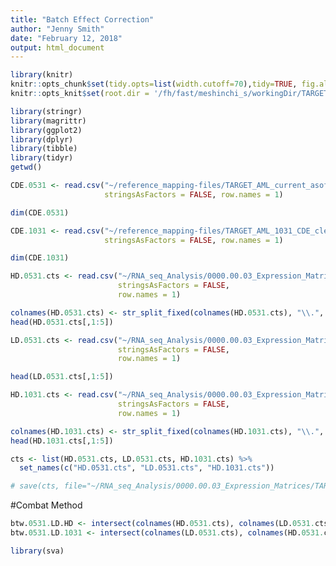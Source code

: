 ```yaml
---
title: "Batch Effect Correction"
author: "Jenny Smith"
date: "February 12, 2018"
output: html_document
---
```


```r
library(knitr)
knitr::opts_chunk$set(tidy.opts=list(width.cutoff=70),tidy=TRUE, fig.align='center')
knitr::opts_knit$set(root.dir = '/fh/fast/meshinchi_s/workingDir/TARGET/AML_TARGET/RNA/mRNAseq/analysis/2018.02.12_BatchEffect_RUVSeq/')
```


```r
library(stringr)
library(magrittr)
library(ggplot2)
library(dplyr)
library(tibble)
library(tidyr)
getwd()
```



```r
CDE.0531 <- read.csv("~/reference_mapping-files/TARGET_AML_current_asof_june30_2016_UPDATED_CLEAN_1.31.18.csv",
                     stringsAsFactors = FALSE, row.names = 1)

dim(CDE.0531)
```


```r
CDE.1031 <- read.csv("~/reference_mapping-files/TARGET_AML_1031_CDE_cleaned_1.31.2018.csv",
                     stringsAsFactors = FALSE, row.names = 1)

dim(CDE.1031)
```


```r
HD.0531.cts <- read.csv("~/RNA_seq_Analysis/0000.00.03_Expression_Matrices/TARGET_AML_DxSamples_dupGenesRemoved_cts_Aug2014.csv",
                        stringsAsFactors = FALSE,
                        row.names = 1)

colnames(HD.0531.cts) <- str_split_fixed(colnames(HD.0531.cts), "\\.", n=5)[,3]
head(HD.0531.cts[,1:5])
```

```r
LD.0531.cts <- read.csv("~/RNA_seq_Analysis/0000.00.03_Expression_Matrices/TARGET_AML_AAML0531_dupGenesRemoved_fractionalCounts.csv",
                        stringsAsFactors = FALSE,
                        row.names = 1)

head(LD.0531.cts[,1:5])
```

```r
HD.1031.cts <- read.csv("~/RNA_seq_Analysis/0000.00.03_Expression_Matrices/TARGET_AML_AAML1031_dupGenesRemoved_FractionalCounts.csv",
                        stringsAsFactors = FALSE,
                        row.names = 1)

colnames(HD.1031.cts) <- str_split_fixed(colnames(HD.1031.cts), "\\.", n=3)[,1]
head(HD.1031.cts[,1:5])
```



```r
cts <- list(HD.0531.cts, LD.0531.cts, HD.1031.cts) %>%
  set_names(c("HD.0531.cts", "LD.0531.cts", "HD.1031.cts"))

# save(cts, file="~/RNA_seq_Analysis/0000.00.03_Expression_Matrices/TARGET_AML_allCohorts_dupGenesRemoved_counts_list.csv")
```


#Combat Method

```r
btw.0531.LD.HD <- intersect(colnames(HD.0531.cts), colnames(LD.0531.cts)) #5 samples
btw.0531.LD.1031 <- intersect(colnames(LD.0531.cts), colnames(HD.0531.cts)) #5 samples
```


```r
library(sva)
```


```r

```




